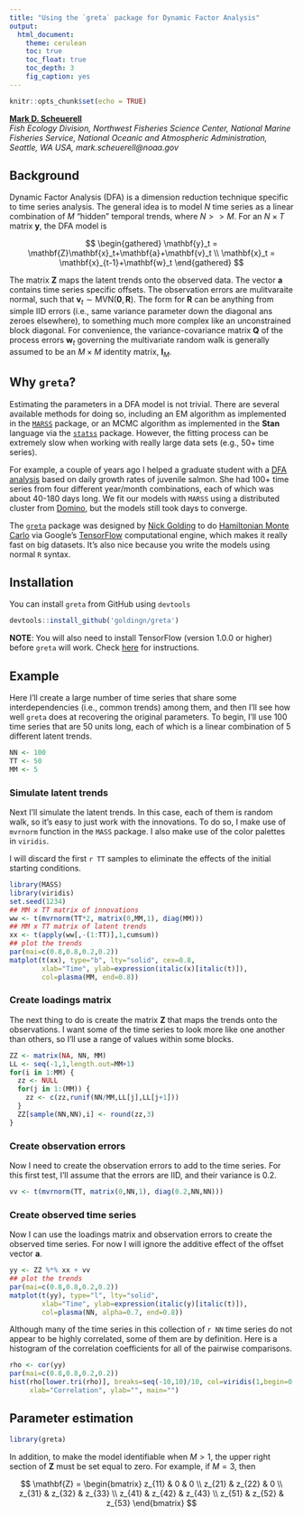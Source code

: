 ```yaml
---
title: "Using the `greta` package for Dynamic Factor Analysis"
output:
  html_document:
    theme: cerulean
    toc: true
    toc_float: true
    toc_depth: 3
    fig_caption: yes
---
```


```r
knitr::opts_chunk$set(echo = TRUE)
```

[__Mark D. Scheuerell__](https://faculty.washington.edu/scheuerl/)  
_Fish Ecology Division, Northwest Fisheries Science Center, National Marine Fisheries Service, National Oceanic and Atmospheric Administration, Seattle, WA USA, mark.scheuerell@noaa.gov_

## Background

Dynamic Factor Analysis (DFA) is a dimension reduction technique specific to time series analysis. The general idea is to model $N$ time series as a linear combination of $M$ "hidden" temporal trends, where $N >> M$. For an $N \times T$ matrix $\mathbf{y}$, the DFA model is

$$
\begin{gathered}
\mathbf{y}_t = \mathbf{Z}\mathbf{x}_t+\mathbf{a}+\mathbf{v}_t \\
\mathbf{x}_t = \mathbf{x}_{t-1}+\mathbf{w}_t
\end{gathered}   
$$

The matrix $\mathbf{Z}$ maps the latent trends onto the observed data. The vector $\mathbf{a}$ contains time series specific offsets. The observation errors are mulitvaraite normal, such that $\mathbf{v}_t \sim \text{MVN}(\mathbf{0},\mathbf{R})$. The form for $\mathbf{R}$ can be anything from simple IID errors (i.e., same variance parameter down the diagonal ans zeroes elsewhere), to something much more complex like an unconstrained block diagonal. For convenience, the variance-covariance matrix $\mathbf{Q}$ of the process errors $\mathbf{w}_t$ governing the multivariate random walk is generally assumed to be an $M \times M$ identity matrix, $\mathbf{I}_M$.

## Why `greta`?

Estimating the parameters in a DFA model is not trivial. There are several available methods for doing so, including an EM algorithm as implemented in the [`MARSS`](https://cran.r-project.org/web/packages/MARSS/index.html) package, or an MCMC algorithm as implemented in the __Stan__ language via the [`statss`](https://github.com/nwfsc-timeseries/statss) package. However, the fitting process can be extremely slow when working with really large data sets (e.g., 50+ time series).

For example, a couple of years ago I helped a graduate student with a [DFA analysis](https://doi.org/10.1371/journal.pone.0162121) based on daily growth rates of juvenile salmon. She had 100+ time series from four different year/month combinations, each of which was about 40-180 days long. We fit our models with `MARSS` using a distributed cluster from [Domino](https://www.dominodatalab.com/), but the models still took days to converge.

The [`greta`](https://github.com/goldingn/greta) package was designed by [Nick Golding](https://scholar.google.co.uk/citations?user=peoal7wAAAAJ&hl=en) to do [Hamiltonian Monte Carlo](http://onlinelibrary.wiley.com/doi/10.1111/2041-210X.12681/full) via Google's [TensorFlow](https://www.tensorflow.org/) computational engine, which makes it really fast on big datasets. It's also nice because you write the models using normal `R` syntax.

## Installation

You can install `greta` from GitHub using `devtools`

```r
devtools::install_github('goldingn/greta')
```

__NOTE__: You will also need to install TensorFlow (version 1.0.0 or higher) before `greta` will work. Check [here](https://www.tensorflow.org/install/) for instructions.

## Example

Here I'll create a large number of time series that share some interdependencies (i.e., common trends) among them, and then I'll see how well `greta` does at recovering the original parameters. To begin, I'll use 100 time series that are 50 units long, each of which is a linear combination of 5 different latent trends.

```r
NN <- 100
TT <- 50
MM <- 5
```

### Simulate latent trends

Next I'll simulate the latent trends. In this case, each of them is random walk, so it's easy to just work with the innovations. To do so, I make use of `mvrnorm` function in the `MASS` package. I also make use of the color palettes in `viridis`.

I will discard the first `r TT` samples to eliminate the effects of the initial starting conditions.

```r
library(MASS)
library(viridis)
set.seed(1234)
## MM x TT matrix of innovations
ww <- t(mvrnorm(TT*2, matrix(0,MM,1), diag(MM)))
## MM x TT matrix of latent trends
xx <- t(apply(ww[,-(1:TT)],1,cumsum))
## plot the trends
par(mai=c(0.8,0.8,0.2,0.2))
matplot(t(xx), type="b", lty="solid", cex=0.8,
        xlab="Time", ylab=expression(italic(x)[italic(t)]),
        col=plasma(MM, end=0.8))
```

### Create loadings matrix

The next thing to do is create the matrix $\mathbf{Z}$ that maps the trends onto the observations. I want some of the time series to look more like one another than others, so I'll use a range of values within some blocks.

```r
ZZ <- matrix(NA, NN, MM)
LL <- seq(-1,1,length.out=MM+1)
for(i in 1:MM) {
  zz <- NULL
  for(j in 1:(MM)) {
    zz <- c(zz,runif(NN/MM,LL[j],LL[j+1]))
  }
  ZZ[sample(NN,NN),i] <- round(zz,3)
}
```

### Create observation errors

Now I need to create the observation errors to add to the time series. For this first test, I'll assume that the errors are IID, and their variance is 0.2.

```r
vv <- t(mvrnorm(TT, matrix(0,NN,1), diag(0.2,NN,NN)))
```

### Create observed time series

Now I can use the loadings matrix and observation errors to create the observed time series. For now I will ignore the additive effect of the offset vector $\mathbf{a}$.

```r
yy <- ZZ %*% xx + vv
## plot the trends
par(mai=c(0.8,0.8,0.2,0.2))
matplot(t(yy), type="l", lty="solid",
        xlab="Time", ylab=expression(italic(y)[italic(t)]),
        col=plasma(NN, alpha=0.7, end=0.8))
```

Although many of the time series in this collection of `r NN` time series do not appear to be highly correlated, some of them are by definition. Here is a histogram of the correlation coefficients for all of the pairwise comparisons. 

```r
rho <- cor(yy)
par(mai=c(0.8,0.8,0.2,0.2))
hist(rho[lower.tri(rho)], breaks=seq(-10,10)/10, col=viridis(1,begin=0.4,end=0.4),
     xlab="Correlation", ylab="", main="")
```

## Parameter estimation

```r
library(greta)
```



In addition, to make the model identifiable when $M > 1$, the upper right section of $\mathbf{Z}$ must be set equal to zero. For example, if $M = 3$, then 

$$
\mathbf{Z} = 
\begin{bmatrix}
    z_{11} & 0      & 0 \\
    z_{21} & z_{22} & 0 \\
    z_{31} & z_{32} & z_{33} \\
    z_{41} & z_{42} & z_{43} \\
    z_{51} & z_{52} & z_{53}
\end{bmatrix}   
$$

